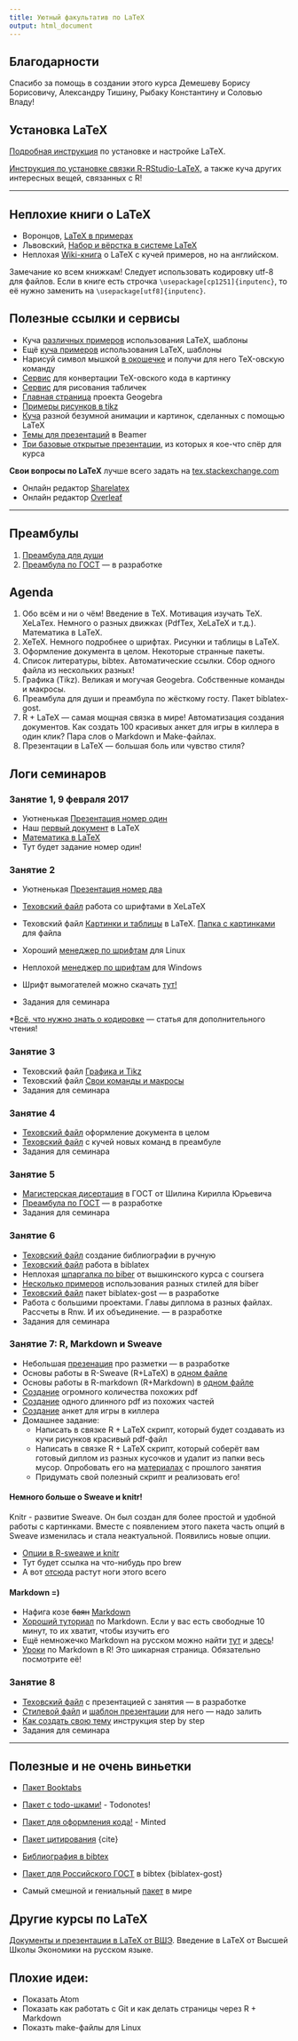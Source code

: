 ```yaml
---
title: Уютный факультатив по LaTeX
output: html_document
---
```


Благодарности
---------------
Спасибо за помощь в создании этого курса Демешеву Борису Борисовичу, Александру Тишину, Рыбаку Константину и Соловью Владу!


Установка LaTeX
---------------

[Подробная инструкция](https://github.com/FUlyankin/LaTeX/wiki/LaTeX_install) по установке и настройке LaTeX.

[Инструкция по установке связки R-RStudio-LaTeX](https://github.com/bdemeshev/em301/wiki/R), а также куча других интересных вещей, связанных с R!


-----

Неплохие книги о LaTeX
---------------

* Воронцов, [LaTeX в примерах](http://www.ccas.ru/voron/download/voron05latex.pdf)
* Львовский, [Набор и вёрстка в системе LaTeX](http://www.mccme.ru/free-books/llang/newllang.pdf)
* Неплохая [Wiki-книга](https://en.wikibooks.org/wiki/LaTeX) о LaTeX c кучей примеров, но на английском. 

Замечание ко всем книжкам! Следует использовать кодировку utf-8 для файлов. Если в книге есть строчка `\usepackage[cp1251]{inputenc}`, то её нужно заменить на `\usepackage[utf8]{inputenc}`.


Полезные ссылки и сервисы
---------------

*  Куча [различных примеров](http://www.latextemplates.com/) использования LaTeX, шаблоны
*  Ещё [куча примеров](https://www.overleaf.com/latex/templates) использования LaTeX, шаблоны
*  Нарисуй символ мышкой [в окошечке](http://detexify.kirelabs.org/classify.html) и получи для него TeX-овскую команду
*  [Сервис](http://latex2png.com/) для конвертации TeX-овского кода в картинку
*  [Сервис](http://www.tablesgenerator.com/latex_tables) для рисования табличек
*  [Главная страница](https://www.geogebra.org/cms/ru/) проекта Geogebra
*  [Примеры рисунков в tikz](http://www.texample.net/tikz/)                
*  [Куча](http://tex.stackexchange.com/questions/158668/nice-scientific-pictures-show-off) разной безумной анимации и картинок, сделанных с помощью LaTeX
*  [Темы для презентаций](https://www.hartwork.org/beamer-theme-matrix/) в Beamer
*  [Три базовые открытые презентации](https://www.overleaf.com/latex/learn/free-online-introduction-to-latex-part-1#.V_o9Bh8xDqN), из которых я кое-что спёр для курса


**Свои вопросы по LaTeX** лучше всего задать на [tex.stackexchange.com](http://tex.stackexchange.com/)

* Онлайн редактор [Sharelatex](https://www.sharelatex.com/)
* Онлайн редактор [Overleaf](https://www.overleaf.com/)

-----


## Преамбулы

 1. [Преамбула для души](https://github.com/FUlyankin/LaTeX/raw/master/sem_4/for_soul.tex) 
 2. [Преамбула по ГОСТ]( )  --- в разработке 
 

## Agenda

 1. Обо всём и ни о чём! Введение в TeX. Мотивация изучать TeX. XeLaTex. Немного о разных движках (PdfTex, XeLaTeX и т.д.). Математика в LaTeX.
 2. XeTeX. Немного подробнее о шрифтах. Рисунки и таблицы в LaTeX.
 3. Оформление документа в целом. Некоторые странные пакеты.
 4. Список литературы, bibtex. Автоматические ссылки. Сбор одного файла из нескольких разных!
 5. Графика (Tikz). Великая и могучая Geogebra. Собственные команды и макросы.
 6. Преамбула для души и преамбула по жёсткому госту. Пакет biblatex-gost.
 7. R + LaTeX — самая мощная связка в мире! Автоматизация создания документов. Как создать 100 красивых анкет для игры в киллера в один клик? Пара слов о Markdown и Make-файлах.
 8. Презентации в LaTeX — большая боль или чувство стиля?


## Логи семинаров

### Занятие 1, 9 февраля 2017
* Уютненькая [Презентация номер один](https://github.com/FUlyankin/LaTeX/raw/master/sem_1/presa.pdf)
* Наш [первый документ](https://github.com/FUlyankin/LaTeX/raw/master/sem_1/Our%20first%20LaTeX%20doc.tex) в LaTeX 
* [Математика в LaTeX](https://github.com/FUlyankin/LaTeX/raw/master/sem_1/math_Latex.tex) 
* Тут будет задание номер один!

### Занятие 2 
* Уютненькая [Презентация номер два]( )
* [Теховский файл](https://github.com/FUlyankin/LaTeX/raw/master/sem_5/xetex.tex) работа со шрифтами в XeLaTeX
* Теховский файл [Картинки и таблицы](https://github.com/FUlyankin/LaTeX/raw/master/sem_2/%D0%9A%D0%B0%D1%80%D1%82%D0%B8%D0%BD%D0%BA%D0%B8%20%D0%B8%20%D1%82%D0%B0%D0%B1%D0%BB%D0%B8%D1%86%D1%8B.tex) в LaTeX. [Папка с картинками](https://github.com/FUlyankin/LaTeX/raw/master/sem_2/images.zip) для файла
* Хороший [менеджер по шрифтам](https://apps.ubuntu.com/cat/applications/precise/font-manager/) для Linux
* Неплохой [менеджер по шрифтам](http://www.proximasoftware.com/fontexpert/) для Windows
* Шрифт вымогателей можно скачать [тут!](http://www.dafont.com/phorssa.font)


* Задания для семинара 

*[Всё, что нужно знать о кодировке]( http://local.joelonsoftware.com/wiki/%D0%90%D0%B1%D1%81%D0%BE%D0%BB%D1%8E%D1%82%D0%BD%D1%8B%D0%B9_%D0%9C%D0%B8%D0%BD%D0%B8%D0%BC%D1%83%D0%BC,_%D0%BA%D0%BE%D1%82%D0%BE%D1%80%D1%8B%D0%B9_%D0%9A%D0%B0%D0%B6%D0%B4%D1%8B%D0%B9_%D0%A0%D0%B0%D0%B7%D1%80%D0%B0%D0%B1%D0%BE%D1%82%D1%87%D0%B8%D0%BA_%D0%9F%D1%80%D0%BE%D0%B3%D1%80%D0%B0%D0%BC%D0%BC%D0%BD%D0%BE%D0%B3%D0%BE_%D0%9E%D0%B1%D0%B5%D1%81%D0%BF%D0%B5%D1%87%D0%B5%D0%BD%D0%B8%D1%8F_%D0%9E%D0%B1%D1%8F%D0%B7%D0%B0%D1%82%D0%B5%D0%BB%D1%8C%D0%BD%D0%BE_%D0%94%D0%BE%D0%BB%D0%B6%D0%B5%D0%BD_%D0%97%D0%BD%D0%B0%D1%82%D1%8C_%D0%BE_Unicode_%D0%B8_%D0%9D%D0%B0%D0%B1%D0%BE%D1%80%D0%B0%D1%85_%D0%A1%D0%B8%D0%BC%D0%B2%D0%BE%D0%BB%D0%BE%D0%B2) --- статья для дополнительного чтения!


### Занятие 3
* Теховский файл [Графика и Tikz](https://github.com/FUlyankin/LaTeX/raw/master/sem_3/%D0%B3%D1%80%D0%B0%D1%84%D0%B8%D0%BA%D0%B0%20%D0%B2%20LaTeX.tex)
* Теховский файл [Свои команды и макросы](https://github.com/FUlyankin/LaTeX/raw/master/sem_3/%D0%BC%D0%B0%D0%BA%D1%80%D0%BE%D1%81%D1%8B%20%D0%B8%20%D1%81%D1%87%D1%91%D1%82%D1%87%D0%B8%D0%BA%D0%B8.tex)
* Задания для семинара


### Занятие 4
* [Теховский файл](https://github.com/FUlyankin/LaTeX/raw/master/sem_4/all.tex) оформление документа в целом
* [Теховский файл](https://github.com/FUlyankin/LaTeX/raw/master/sem_4/kolont.tex) с кучей новых команд в преамбуле
* Задания для семинара


### Занятие 5
* [Магистерская дисертация](https://github.com/FUlyankin/LaTeX/raw/master/sem_5/KShilin_gost.zip) в ГОСТ от Шилина Кирилла Юрьевича
* [Преамбула по ГОСТ]( ) --- в разработке
* Задания для семинара

### Занятие 6
* [Теховский файл](https://github.com/FUlyankin/LaTeX/raw/master/sem_6/my_bibliograthy.tex) создание библиографии в ручную
* [Теховский файл](https://github.com/FUlyankin/LaTeX/raw/master/sem_6/biblatex.zip) работа в biblatex
* Неплохая [шпаргалка по biber](https://github.com/FUlyankin/LaTeX/blob/master/sem_6/HSE.pdf) от вышкинского курса с coursera
* [Несколько примеров](https://ru.sharelatex.com/learn/Biblatex_bibliography_styles) использования разных стилей для biber
* [Теховский файл]() пакет biblatex-gost --- в разработке
* Работа с большими проектами. Главы диплома в разных файлах. Рассчеты в Rnw. И их объединение. --- в разработке
* Задания для семинара


### Занятие 7: R, Markdown и Sweave
* Небольшая [презенация]() про разметки --- в разработке
* Основы работы в R-Sweave (R+LaTeX) в [одном файле](https://github.com/FUlyankin/LaTeX/raw/master/sem_7/R%2BLaTeX.Rnw )
* Основы работы в R-markdown (R+Markdown) в [одном файле](https://github.com/FUlyankin/LaTeX/raw/master/sem_7/R%20%2B%20Markdown%20.Rmd)
* [Создание](https://github.com/FUlyankin/LaTeX/raw/master/sem_7/many_pdf.zip) огромного количества похожих pdf
* [Создание](https://github.com/FUlyankin/LaTeX/raw/master/sem_7/longpfd.zip) одного длинного pdf из похожих частей
* [Создание](https://github.com/FUlyankin/LaTeX/raw/master/sem_7/Killer_game.zip) анкет для игры в киллера
* Домашнее задание: 
    * Написать в связке R + LaTeX скрипт, который будет создавать из кучи рисунков красивый pdf-файл
    * Написать в связке R + LaTeX скрипт, который соберёт вам готовый диплом из разных кусочков и удалит из папки весь мусор. Опробовать его на [материалах]( ) с прошлого занятия
    * Придумать свой полезный скрипт и реализовать его! 

#### Немного больше о Sweave и knitr! 
Knitr - развитие Sweave. Он был создан для более простой и удобной работы с картинками. Вместе с появлением этого пакета часть опций в Sweave изменилась и стала неактуальной. Появились новые опции.

* [Опции в R-sweawe и knitr](http://yihui.name/knitr/options/)
* Тут будет ссылка на что-нибудь про brew
* А вот [отсюда](https://botthoughts.wordpress.com/2012/05/17/generating-reports-for-different-data-sets-using-brew-and-knitr/) растут ноги этого всего

#### Markdown =)

* Нафига козе ~~баян~~ [Markdown](https://xakep.ru/2013/08/30/markdown-fisrt-steps/)
* [Хороший туториал](http://www.markdowntutorial.com/) по Markdown. Если у вас есть свободные 10 минут, то их хватит, чтобы изучить его
* Ещё немножечко Markdown на русском можно найти [тут](http://opp.psy.msu.ru/help.php?file=markdown.html) и [здесь](http://opp.psy.msu.ru/help.php?file=advanced_markdown.html)!
* [Уроки](http://rmarkdown.rstudio.com/) по Markdown в R! Это шикарная страница. Обязательно посмотрите её!


### Занятие 8
* [Texовский файл]() с презентацией с занятия --- в разработке
* [Стилевой файл]() и [шаблон презентации]() для него --- надо залить
* [Как создать свою тему](http://hamaluik.com/posts/better-beamer-themes/) инструкция step by step
* Задания для семинара

********


Полезные и не очень виньетки
-----------------------
* [Пакет Booktabs](http://www.ctan.org/tex-archive/macros/latex/contrib/booktabs/)

* [Пакет с todo-шками!](http://ctan.altspu.ru/macros/latex/contrib/todonotes/todonotes.pdf) - Todonotes!
* [Пакет для оформления кода!](http://mirror.macomnet.net/pub/CTAN/macros/latex/contrib/minted/minted.pdf) - Minted
* [Пакет цитирования](https://www.ctan.org/pkg/cite)   {cite} 
* [Библиография в bibtex](http://www.ctan.org/pkg/biblatex)
* [Пакет для Российского ГОСТ](http://www.ctan.org/pkg/biblatex-gost) в bibtex  {biblatex-gost}
* Самый смешной и гениальный [пакет](https://www.ctan.org/pkg/indentfirst) в мире


Другие курсы по LaTeX
-------------

[Документы и презентации в LaTeX от ВШЭ](https://www.coursera.org/learn/latex/home/welcome). Введение в LaTeX от Высшей Школы Экономики на русском языке.


Плохие идеи:
------------
* Показать Atom
* Показать как работать с Git и как делать страницы через R + Markdown
* Показть make-файлы для Linux







